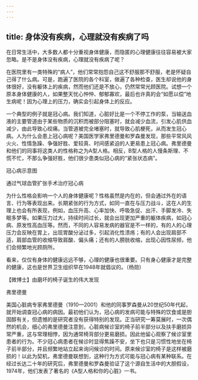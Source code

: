 ```yaml
---
---
---
```

title: 身体没有疾病，心理就没有疾病了吗
---




在日常生活中，大多数人都十分重视身体健康，而隐匿的心理健康往往容易被大家忽略。是不是身体没有疾病，心理就没有疾病了呢？

在医院里有一类特殊的“病人”，他们常常抱怨自己这不舒服那不舒服，老是怀疑自己得了什么病。可是，跑遍了医院的各个科室，做遍了各种检查，医生却说他的身体很好，没有躯体上的疾病，然而他们还是不放心，仍然常常光顾医院。试想一个原本身体健康的人，如果整天忧心忡忡、郁郁寡欢，最后也许真的会“如愿以偿”地生病呢！因为心理上的压力，确实会引起身体上的反应。

一个典型的例子就是冠心病。我们知道，心脏好比是一个不停工作的泵，当输送血液的主要管道由于某些物质的沉积而被部分阻塞时，就会减少血流，引发心肌供血减少，由此导致心绞痛。当管道被完全堵塞时，就导致心肌梗死，从而发生冠心病。人为什么会患上冠心病呢？美国医学家弗里德曼和罗森曼发现，那些平常风风火火、性情急躁、争强好胜、爱较真、时间感紧迫的人更易患上冠心病。弗里德曼和他们的同事将这类人的性格称之为A型人格。相反，B型人格的人慢条斯理、不慌不忙，不那么争强好胜，他们很少患类似冠心病的“紧张状态病”。

冠心病示意图



通过气球血管扩张手术治疗冠心病



为什么性格会影响一个人的身体健康呢？性格虽然是内在的，但会通过外在的语言、行为等表现出来。长期紧张的行为方式，如同一直在与压力战斗，这在人的生理上也会有所表现，例如，血压升高、心率加快、呼吸急促、出汗、手脚发冷、失眠多梦等。如果压力过大，持续时间过长，就会出现更加严重的躯体疾病，如冠心病、原发性高血压等。然而，不同的人容易发病的器官是不一样的，有的人的心理压力会反映在胃上，出现胃酸分泌过多，引起消化性溃疡；有的人会出现肩部不适，肩部血管的收缩导致肩酸、偏头痛；还有的人膀胱收缩，出现心因性尿频，他们会频繁地光顾厕所。

看来，仅仅有身体的健康远远不够，心理的健康也很重要。只有身心健康才是完整的健康，这也是世界卫生组织早在1948年就倡议的。（杨勋）





【微博士】由磨坏的椅子诞生的伟大发现

弗里德曼



美国心脏病专家弗里德曼（1910—2001）和他的同事罗森曼从20世纪50年代起，就开始调查冠心病的病因。最初他们认为，冠心病的发病可能与特殊的饮食或是胆固醇有关，但遗憾的是研究者没有获得特别的发现。正当研究一筹莫展时，一次偶然的机会，细心的弗里德曼注意到，心脏病候诊室的椅子前半部分以及扶手磨损异常严重，这与常理相悖，因为通常椅背部分更易磨损。因此他留心观察了候诊室里患者的行为。不少冠心病患者在候诊时显得焦躁不安，坐下也只是习惯性地坐在椅子前半部分，并且频繁地站立起来询问候诊的时间。原来候诊室的椅子是这样被磨损的！以此为契机，弗里德曼联想到，这种行为方式可能与冠心病有某种联系。在经过长达二十年的研究后，弗里德曼和罗森曼验证了这个源自生活中的大胆假设，1974年，他们发表了著名的《A型人格和你的心脏》一书。